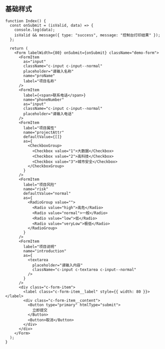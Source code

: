 ## 基础样式

```tsx live=true className=s-form-example
function Index() {
  const onSubmit = (isValid, data) => {
    console.log(data);
    isValid && message({ type: "success", message: "控制台打印结果" });
  };

  return (
    <Form labelWidth={80} onSubmit={onSubmit} className="demo-form">
      <FormItem
        as="input"
        className="c-input c-input--normal"
        placeholder="请输入名称"
        name="proName"
        label="项目名称"
      />
      <FormItem
        label={<span>联系电话</span>}
        name="phoneNumber"
        as="input"
        className="c-input c-input--normal"
        placeholder="请输入电话"
      />
      <FormItem
        label="项目属性"
        name="projectAttr"
        defaultValue={[]}
        as={
          <CheckboxGroup>
            <Checkbox value="1">大数据</Checkbox>
            <Checkbox value="2">高科技</Checkbox>
            <Checkbox value="3">城市安全</Checkbox>
          </CheckboxGroup>
        }
      />
      <FormItem
        label="项目风险"
        name="risk"
        defaultValue="normal"
        as={
          <RadioGroup value="">
            <Radio value="high">高危</Radio>
            <Radio value="normal">一般</Radio>
            <Radio value="low">低</Radio>
            <Radio value="veryLow">极低</Radio>
          </RadioGroup>
        }
      />
      <FormItem
        label="项目说明"
        name="introduction"
        as={
          <textarea
            placeholder="请输入内容"
            className="c-input c-textarea c-input--normal"
          />
        }
      />
      <div class="c-form-item">
        <label class="c-form-item__label" style={{ width: 80 }}></label>
        <div class="c-form-item__content">
          <Button type="primary" htmlType="submit">
            立即提交
          </Button>
          <Button>取消</Button>
        </div>
      </div>
    </Form>
  );
}
```
